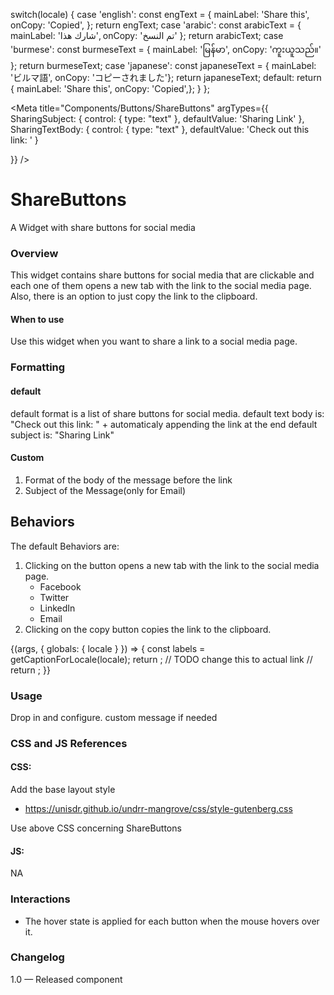 
  switch(locale) {
    case 'english': const engText = {
        mainLabel: 'Share this',
        onCopy: 'Copied',
      }; return engText;
    case 'arabic': const arabicText = {
      mainLabel: 'شارك هذا',
      onCopy: 'تم النسخ'
    }; return arabicText;
    case 'burmese': const burmeseText = {
      mainLabel: 'မြန်မာ',
      onCopy: 'ကူးယူသည်။'
    }; return burmeseText;
    case 'japanese': const japaneseText = {
      mainLabel: 'ビルマ語',
      onCopy: 'コピーされました'}; return japaneseText;
    default:
      return {
        mainLabel: 'Share this',
        onCopy: 'Copied',};
  }
};

<Meta title="Components/Buttons/ShareButtons"
  argTypes={{
    SharingSubject: {
      control: { type: "text" },
      defaultValue: 'Sharing Link'
    },
    SharingTextBody: {
      control: { type: "text" },
      defaultValue: 'Check out this link: '
    }
    
  }}
  />


# ShareButtons

A Widget with share buttons for social media

### Overview
This widget contains share buttons for social media that are clickable and each one of them opens a new tab with the link to the social media page.
Also, there is an option to just copy the link to the clipboard.

#### When to use
Use this widget when you want to share a link to a social media page.

### Formatting

#### default
default format is a list of share buttons for social media.
default text body is: "Check out this link: " + automaticaly appending the link at the end
default subject is: "Sharing Link"

#### Custom 
1. Format of the body of the message before the link
2. Subject of the Message(only for Email)

## Behaviors
The default Behaviors are:
1. Clicking on the button opens a new tab with the link to the social media page.
    - Facebook
    - Twitter
    - LinkedIn
    - Email
2. Clicking on the copy button copies the link to the clipboard.




<Canvas>
<Story name="ShareButtons">
  {(args, { globals: { locale } }) => {
    const labels = getCaptionForLocale(locale);
    return <ShareButtons labels={labels} {...args} ></ShareButtons>;
    // TODO change this to actual link
    // return <ShareButtons Link={caption.detail} {...args} ></ShareButtons>;
  }}
</Story>
</Canvas>

### Usage
Drop in and configure. custom message if needed

### CSS and JS References

#### CSS:

Add the base layout style 

- https://unisdr.github.io/undrr-mangrove/css/style-gutenberg.css



Use above CSS concerning ShareButtons

#### JS:
NA

### Interactions
- The hover state is applied for each button when the mouse hovers over it.

### Changelog
1.0 — Released component
